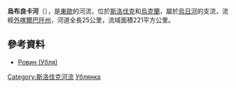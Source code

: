 '''烏布良卡河'''（{{lang-sk|Ublianka}}），是[[東歐|東歐]]的河流，位於[[斯洛伐克|斯洛伐克]]和[[烏克蘭|烏克蘭]]，屬於[[烏日河_(拉博雷茨河支流)|烏日河]]的支流，流經[[外喀爾巴阡州|外喀爾巴阡州]]，河道全長25公里，流域面積221平方公里。

==參考資料==
* [https://web.archive.org/web/20131005022808/http://do.gendocs.ru/docs/index-29520.html?page=29 Ровин (Убля)]

[[Category:斯洛伐克河流|Category:斯洛伐克河流]]
[[Category:外喀爾巴阡州河流|Ублянка]]


{{Slovakia-geo-stub}}
{{Ukraine-river-stub}}